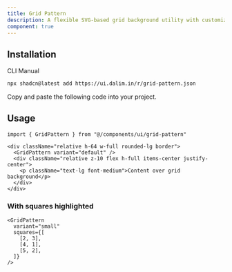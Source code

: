 ```yaml
---
title: Grid Pattern
description: A flexible SVG-based grid background utility with customizable spacing, dash patterns, and square highlights. Useful for charts, diagrams, or decorative UI sections.
component: true 
---
```


<ComponentPreview
  name="grid-pattern-default"
  className="[&_.preview>[data-orientation=vertical]]:sm:max-w-[90%] **:[.preview]:min-h-[300px]"
  description="A customizable SVG grid pattern background."
  align="start"
/>

<ComponentPreview
  name="grid-pattern-large"
  className="[&_.preview>[data-orientation=vertical]]:sm:max-w-[90%] **:[.preview]:min-h-[300px]"
  description="A customizable SVG grid pattern background."
  align="start"
/>

<ComponentPreview
  name="grid-pattern-small"
  className="[&_.preview>[data-orientation=vertical]]:sm:max-w-[90%] **:[.preview]:min-h-[300px]"
  description="A customizable SVG grid pattern background."
  align="start"
/>

<ComponentPreview
  name="grid-pattern-custom"
  className="[&_.preview>[data-orientation=vertical]]:sm:max-w-[90%] **:[.preview]:min-h-[300px]"
  description="A customizable SVG grid pattern background."
  align="start"
/>

## Installation

<CodeTabs>

<TabsList>
  <TabsTrigger value="cli">CLI</TabsTrigger>
  <TabsTrigger value="manual">Manual</TabsTrigger>
</TabsList>

<TabsContent value="cli">

```bash
npx shadcn@latest add https://ui.dalim.in/r/grid-pattern.json
```

</TabsContent>

<TabsContent value="manual">

<Steps>

<Step>Copy and paste the following code into your project.</Step>

<ComponentSource name="grid-pattern" title="components/ui/grid-pattern.tsx" /> 

</Steps>

</TabsContent>

</CodeTabs>

## Usage

```tsx showLineNumbers
import { GridPattern } from "@/components/ui/grid-pattern"
```

```tsx showLineNumbers
<div className="relative h-64 w-full rounded-lg border">
  <GridPattern variant="default" />
  <div className="relative z-10 flex h-full items-center justify-center">
    <p className="text-lg font-medium">Content over grid background</p>
  </div>
</div>
```

### With squares highlighted

```tsx showLineNumbers
<GridPattern
  variant="small"
  squares={[
    [2, 3],
    [4, 1],
    [5, 2],
  ]}
/>
```
 